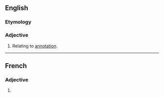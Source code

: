 ==English==

===Etymology===
{{suffix|en|annotate|ive}}

===Adjective===
{{en-adj|-}}

# Relating to [[annotation]].

----

==French==

===Adjective===
{{head|fr|adjective form}}

# {{feminine of|fr|annotatif}}